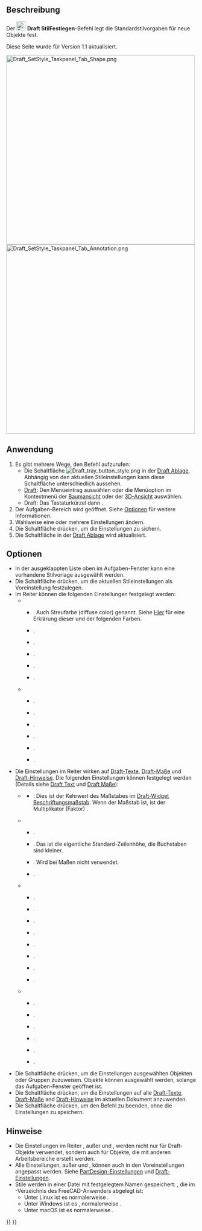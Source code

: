 <languages/>

{{Docnav/de
|[[Draft_SelectPlane/de|WähleEbene]]
|[[Draft_ToggleConstructionMode/de|KonstruktionsmodusUmschalten]]
|[[Draft_Workbench/de|Draft]]
|IconL=Draft_SelectPlane.svg
|IconR=Draft_ToggleConstructionMode.svg
|IconC=Workbench_Draft.svg
}}

{{GuiCommand/de
|Name=Draft SetStyle
|Name/de=Draft StilFestlegen
|MenuLocation=Dienstprogramme → Stil festlegen
|Workbenches=[[Draft_Workbench/de|Draft]], [[BIM_Workbench/de|BIM]]
|Shortcut=Draft: {{KEY|S}} {{KEY|S}}
|Version=0.19
|SeeAlso=[[Draft_AnnotationStyleEditor/de|Draft AnmerkungsStilEditor]], [[Draft_ApplyStyle/de|Draft StilAnwenden]]
}}

<span id="Description"></span>
==Beschreibung==

Der [[Image:Draft_SetStyle.svg|24px]] '''Draft StilFestlegen'''-Befehl legt die Standardstilvorgaben für neue Objekte fest.

Diese Seite wurde für Version 1.1 aktualisiert.

[[Image:Draft_SetStyle_Taskpanel_Tab_Shape.png|x500px]] [[Image:Draft_SetStyle_Taskpanel_Tab_Annotation.png|x500px]]
{{Caption|Die beiden Reiter ({{Version/de|1.0}}) des Aufgaben-Fensters Stileinstellungen }}

<span id="Usage"></span>
==Anwendung==

# Es gibt mehrere Wege, den Befehl aufzurufen:
#* Die Schaltfläche [[Image:Draft_tray_button_style.png]] in der [[Draft_Tray/de|Draft Ablage]]. Abhängig von den aktuellen Stileinstellungen kann diese Schaltfläche unterschiedlich aussehen.
#* [[Draft_Workbench/de|Draft]]: Den Menüeintrag {{MenuCommand|Dienstprogramme → [[Image:Draft_SetStyle.svg|16px]] Stil festlegen}} auswählen oder die Menüoption im Kontextmenü der [[Tree_View/de|Baumansicht]] oder der [[3D_View/de|3D-Ansicht]] auswählen.
#* Draft: Das Tastaturkürzel {{KEY|S}} dann {{KEY|S}}.
# Der Aufgaben-Bereich {{MenuCommand|Stileinstellungen}} wird geöffnet. Siehe [[#Optionen|Optionen]] für weitere Informationen.
# Wahlweise eine oder mehrere Einstellungen ändern.
# Die Schaltfläche {{Button|OK}} drücken, um die Einstellungen zu sichern.
# Die Schaltfläche in der [[Draft_Tray/de|Draft Ablage]] wird aktualisiert.

<span id="Options"></span>
==Optionen==

* In der ausgeklappten Liste oben im Aufgaben-Fenster kann eine vorhandene Stilvorlage ausgewählt werden.
* Die Schaltfläche {{Button|[[Image:Document-save.svg|16px]]}} drücken, um die aktuellen Stileinstellungen als Voreinstellung festzulegen.
* Im Reiter {{MenuCommand|Form}} können die folgenden Einstellungen festgelegt werden:
** {{MenuCommand|Erscheinungsbild der Form}}
*** {{MenuCommand|Formfarbe}}. Auch Streufarbe (diffuse color) genannt. Siehe [[Part_ColorPerFace/de#Anwendung|Hier]] für eine Erklärung dieser und der folgenden Farben.
*** {{MenuCommand|Umgebungsfarbe}}. {{Version/de|1.0}}
*** {{MenuCommand|Emmissionsfarbe}}. {{Version/de|1.0}}
*** {{MenuCommand|Glanzfarbe}}. {{Version/de|1.0}}
*** {{MenuCommand|Formtransparenz}}.
*** {{MenuCommand|Glanzstärke}}. {{Version/de|1.0}}
** {{MenuCommand|Andere}}
*** {{MenuCommand|Linienfarbe}}.
*** {{MenuCommand|Linienbreite}}.
*** {{MenuCommand|Punktfarbe}}. {{Version/de|1.0}}
*** {{MenuCommand|Punktgröße}}. {{Version/de|1.0}}
*** {{MenuCommand|Darstellungsart}}.
*** {{MenuCommand|Anzeigemodus}}.
* Die Einstellungen im Reiter {{MenuCommand|Beschriftung}} wirken auf [[Draft_Text/de|Draft-Texte]], [[Draft_Dimension/de|Draft-Maße]] und [[Draft_Label/de|Draft-Hinweise]]. Die folgenden Einstellungen können festgelegt werden (Details siehe [[Draft_Text/de#Ansicht|Draft Text]] und [[Draft_Dimension/de#Ansicht|Draft Maße]]):
** {{MenuCommand|Beschriftungen}} {{Version/de|1.1}}
*** {{MenuCommand|Skalenfaktor}}. Dies ist der Kehrwert des Maßstabes im [[Draft_Scale_Widget/de|Draft-Widget Beschriftungsmaßstab]]. Wenn der Maßstab {{value|1:100}} ist, ist der Multiplikator (Faktor) {{value|100}}. {{Version/de|1.0}}
** {{MenuCommand|Texte}}
*** {{MenuCommand|Schriftname}}.
*** {{MenuCommand|Schriftgröße}}. Das ist die eigentliche Standard-Zeilenhöhe, die Buchstaben sind kleiner.
*** {{MenuCommand|Faktor für den Zeilenabstand}}. Wird bei Maßen nicht verwendet.
*** {{MenuCommand|Textfarbe}}.
** {{MenuCommand|Linien und Pfeile}}
*** {{MenuCommand|Linienbreite}}. {{Version/de|1.0}}
*** {{MenuCommand|Startpfeilart}}. {{Version/de|1.1}}
*** {{MenuCommand|Startpfeilgröße}}. {{Version/de|1.1}}
*** {{MenuCommand|Endpfeilart}}. {{Version/de|1.1}}
*** {{MenuCommand|Endpfeilgröße}}. {{Version/de|1.1}}
*** {{MenuCommand|Pfeiltyp}}.
*** {{MenuCommand|Pfeilgröße}}.
*** {{MenuCommand|Linien- und Pfeilfarbe}}. {{Version/de|1.0}}
** {{MenuCommand|Maße}}
*** {{MenuCommand|Einheit anzeigen}}.
*** {{MenuCommand|Einheit überschreiben}}.
*** {{MenuCommand|Maßlinienüberstand}}.
*** {{MenuCommand|Länge der Maßhilfslinie}}.
*** {{MenuCommand|Maßhilfslinienüberstand}}.
*** {{MenuCommand|Textabstand}}.
* Die Schaltfläche {{Button|[[Image:Draft_SetStyle.svg|16px]] Ausgewählt}} drücken, um die Einstellungen ausgewählten Objekten oder Gruppen zuzuweisen. Objekte können ausgewählt werden, solange das Aufgaben-Fenster geöffnet ist.
* Die Schaltfläche {{Button|[[Image:Draft_Text.svg|16px]] Beschriftungen}} drücken, um die Einstellungen auf alle [[Draft_Text/de|Draft-Texte]], [[Draft_Dimension/de|Draft-Maße]] and [[Draft_Label/de|Draft-Hinweise]] im aktuellen Dokument anzuwenden.
* Die Schaltfläche {{Button|Abbrechen}} drücken, um den Befehl  zu beenden, ohne die Einstellungen zu speichern.

<span id="Notes"></span>
==Hinweise==

* Die Einstellungen im Reiter {{MenuCommand|Formen}}, außer {{MenuCommand|Darstellungsart}} und {{MenuCommand|Anzeigemodus}}, werden nicht nur für Draft-Objekte verwendet, sondern auch für Objekte, die mit anderen Arbeitsbereiche erstellt werden.
* Alle Einstellungen, außer {{MenuCommand|Darstellungsart}} und {{MenuCommand|Anzeigemodus}}, können auch in den Voreinstellungen angepasst werden. Siehe [[PartDesign_Preferences/de#Formdarstellung|PartDesign-Einstellungen]] und [[Draft_Preferences/de#Texte und Bemaßungen|Draft-Einstellungen]].
* Stile werden in einer Datei mit festgelegtem Namen gespeichert: {{FileName|StylePresets.json}}, die im {{FileName|Draft}}-Verzeichnis des FreeCAD-Anwenders abgelegt ist:
** Unter Linux ist es normalerweise {{FileName|/home/<username>/.local/share/FreeCAD/Draft/}}.
** Unter Windows ist es {{FileName|%APPDATA%\FreeCAD\Draft\}}, normalerweise {{FileName|C:\Users\<username>\Appdata\Roaming\FreeCAD\Draft\}}.
** Unter macOS ist es normalerweise {{FileName|/Users/<username>/Library/Preferences/FreeCAD/Draft/}}.


{{Docnav/de
|[[Draft_SelectPlane/de|WähleEbene]]
|[[Draft_ToggleConstructionMode/de|KonstruktionsmodusUmschalten]]
|[[Draft_Workbench/de|Draft]]
|IconL=Draft_SelectPlane.svg
|IconR=Draft_ToggleConstructionMode.svg
|IconC=Workbench_Draft.svg
}}

{{Draft Tools navi{{#translation:}}}}
{{Userdocnavi{{#translation:}}}}